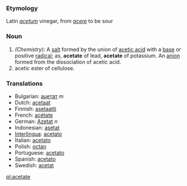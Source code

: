 ===Etymology===
Latin ''[[acetum]]'' vinegar, from ''[[acere]]'' to be sour
=== Noun ===
#''(Chemistry):'' A [[salt]] formed by the union of [[acetic acid]] with a [[base]] or positive [[radical]]; as, '''acetate''' of lead, '''acetate''' of potassium.  An [[anion]] formed from the dissociation of acetic acid.
#acetic ester of cellulose. 

=== Translations ===
* Bulgarian: [[ацетат]] ''m''
* Dutch: [[acetaat]]
* Finnish: [[asetaatti]]
* French: [[acétate]] 
* German: [[Azetat]] ''n''
* Indonesian: [[asetat]] 
* [[Interlingua]]: [[acetato]] 
* Italian: [[acetato]] 
* Polish: [[octan]]
* Portuguese: [[acetato]] 
* Spanish: [[acetato]]
* Swedish: [[acetat]]

[[pl:acetate]]